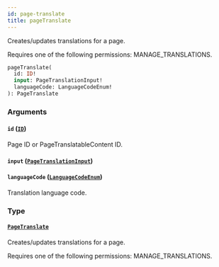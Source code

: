 ```yaml
---
id: page-translate
title: pageTranslate
---
```



Creates/updates translations for a page. 

Requires one of the following permissions: MANAGE_TRANSLATIONS.

```graphql
pageTranslate(
  id: ID!
  input: PageTranslationInput!
  languageCode: LanguageCodeEnum!
): PageTranslate
```


### Arguments

#### `id` ([`ID`](../../../developer/api-reference/scalars/id))

Page ID or PageTranslatableContent ID.


#### `input` ([`PageTranslationInput`](../../../developer/api-reference/inputs/page-translation-input))




#### `languageCode` ([`LanguageCodeEnum`](../../../developer/api-reference/enums/language-code-enum))

Translation language code.


### Type

#### [`PageTranslate`](../../../developer/api-reference/objects/page-translate) 

Creates/updates translations for a page. 

Requires one of the following permissions: MANAGE_TRANSLATIONS.





